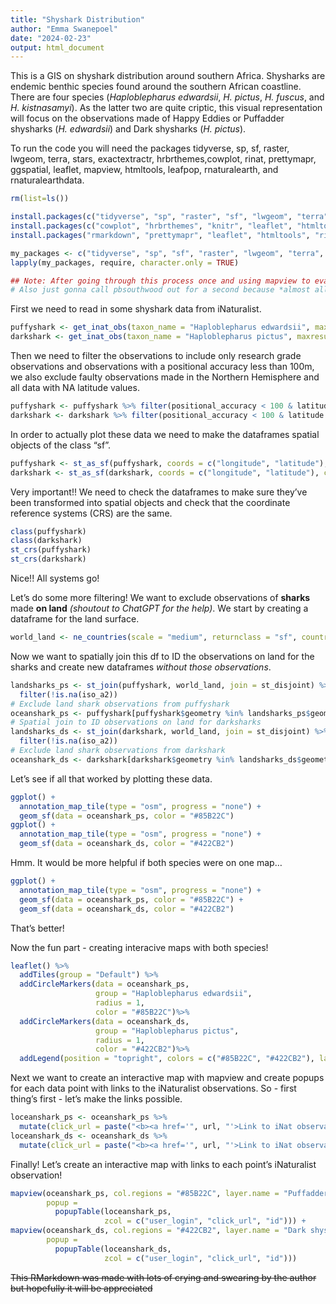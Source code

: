 ```yaml
---
title: "Shyshark Distribution"
author: "Emma Swanepoel"
date: "2024-02-23"
output: html_document
---
```


This is a GIS on shyshark distribution around southern Africa. 
Shysharks are endemic benthic species found around the southern African coastline. There are four species (*Haploblepharus edwardsii*, *H. pictus*, *H. fuscus*, and *H. kistnasamyi*). As the latter two are quite criptic, this visual representation will focus on the observations made of Happy Eddies or Puffadder shysharks (*H. edwardsii*) and Dark shysharks (*H. pictus*).

To run the code you will need the packages tidyverse, sp, sf, raster, lwgeom, terra, stars, exactextractr, hrbrthemes,cowplot, rinat, prettymapr, ggspatial, leaflet, mapview, htmltools, leafpop, rnaturalearth, and rnaturalearthdata. 

```r
rm(list=ls())
```
```r
install.packages(c("tidyverse", "sp", "raster", "sf", "lwgeom", "terra", "stars", "exactextractr"))
install.packages(c("cowplot", "hrbrthemes", "knitr", "leaflet", "htmltools", "rosm", "ggspatial", "rnaturalearth", "mapview", "tmap"))
install.packages("rmarkdown", "prettymapr", "leaflet", "htmltools", "rinat", "rnaturalearth", "rnaturalearthdata")
```
```r
my_packages <- c("tidyverse", "sp", "sf", "raster", "lwgeom", "terra", "stars", "exactextractr", "hrbrthemes","cowplot", "rinat", "prettymapr", "ggspatial", "leaflet", "mapview", "htmltools", "leafpop", "rnaturalearth", "rnaturalearthdata")
lapply(my_packages, require, character.only = TRUE)
```

```r
## Note: After going through this process once and using mapview to evaluate how many sharks were observed on land I have decided to remove brown shysharks from the analysis as most of the observations were "land sharks". All code including brown shyshark data has been removed from here on out. 
# Also just gonna call pbsouthwood out for a second because *almost all* of their observations of shysharks were on land. *frustrated noises* 
```

First we need to read in some shyshark data from iNaturalist. 

```r
puffyshark <- get_inat_obs(taxon_name = "Haploblepharus edwardsii", maxresults = 600)
darkshark <- get_inat_obs(taxon_name = "Haploblepharus pictus", maxresults = 600)
```


Then we need to filter the observations to include only research grade observations and observations with a positional accuracy less than 100m, we also exclude faulty observations made in the Northern Hemisphere and all data with NA latitude values. 

```r
puffyshark <- puffyshark %>% filter(positional_accuracy < 100 & latitude <0 & !is.na(latitude) & quality_grade == "research")
darkshark <- darkshark %>% filter(positional_accuracy < 100 & latitude <0 & !is.na(latitude) & quality_grade == "research")
```

In order to actually plot these data we need to make the dataframes spatial objects of the class "sf". 

```r
puffyshark <- st_as_sf(puffyshark, coords = c("longitude", "latitude"), crs = 4326)
darkshark <- st_as_sf(darkshark, coords = c("longitude", "latitude"), crs = 4326)
```

Very important!! We need to check the dataframes to make sure they've been transformed into spatial objects and check that the coordinate reference systems (CRS) are the same. 

```r
class(puffyshark)
class(darkshark)
st_crs(puffyshark)
st_crs(darkshark)
```
Nice!! All systems go! 

Let's do some more filtering! We want to exclude observations of **sharks** made **on land** *(shoutout to ChatGPT for the help)*.
We start by creating a dataframe for the land surface.

```r
world_land <- ne_countries(scale = "medium", returnclass = "sf", country = "south africa")
```

Now we want to spatially join this df to ID the observations on land for the sharks and create new dataframes *without those observations*. 

```r
landsharks_ps <- st_join(puffyshark, world_land, join = st_disjoint) %>%
  filter(!is.na(iso_a2))
# Exclude land shark observations from puffyshark
oceanshark_ps <- puffyshark[puffyshark$geometry %in% landsharks_ps$geometry,]
# Spatial join to ID observations on land for darksharks
landsharks_ds <- st_join(darkshark, world_land, join = st_disjoint) %>%
  filter(!is.na(iso_a2))
# Exclude land shark observations from darkshark
oceanshark_ds <- darkshark[darkshark$geometry %in% landsharks_ds$geometry,]
```

Let's see if all that worked by plotting these data.

```r
ggplot() + 
  annotation_map_tile(type = "osm", progress = "none") + 
  geom_sf(data = oceanshark_ps, color = "#85B22C")
ggplot() + 
  annotation_map_tile(type = "osm", progress = "none") + 
  geom_sf(data = oceanshark_ds, color = "#422CB2")
```

Hmm. It would be more helpful if both species were on one map...

```r
ggplot() + 
  annotation_map_tile(type = "osm", progress = "none") + 
  geom_sf(data = oceanshark_ps, color = "#85B22C") + 
  geom_sf(data = oceanshark_ds, color = "#422CB2")
```
That's better!

Now the fun part - creating interacive maps with both species! 

```r
leaflet() %>% 
  addTiles(group = "Default") %>%
  addCircleMarkers(data = oceanshark_ps, 
                   group = "Haploblepharus edwardsii", 
                   radius = 1, 
                   color = "#85B22C")%>%
  addCircleMarkers(data = oceanshark_ds, 
                   group = "Haploblepharus pictus", 
                   radius = 1, 
                   color = "#422CB2")%>% 
  addLegend(position = "topright", colors = c("#85B22C", "#422CB2"), labels = c("Puffadder shyshark", "Dark shyshark"))
```

Next we want to create an interactive map with mapview and create popups for each data point with links to the iNaturalist observations. 
So - first thing's first - let's make the links possible.

```r
loceanshark_ps <- oceanshark_ps %>%
  mutate(click_url = paste("<b><a href='", url, "'>Link to iNat observation</a></b>"))
loceanshark_ds <- oceanshark_ds %>%
  mutate(click_url = paste("<b><a href='", url, "'>Link to iNat observation</a></b>"))
```

Finally! Let's create an interactive map with links to each point's iNaturalist observation! 

```r
mapview(oceanshark_ps, col.regions = "#85B22C", layer.name = "Puffadder shyshark", legend = TRUE,
        popup = 
          popupTable(loceanshark_ps,
                     zcol = c("user_login", "click_url", "id"))) + 
mapview(oceanshark_ds, col.regions = "#422CB2", layer.name = "Dark shyshark", legend = TRUE,
        popup = 
          popupTable(loceanshark_ds, 
                     zcol = c("user_login", "click_url", "id")))
```

~~This RMarkdown was made with lots of crying and swearing by the author but hopefully it will be appreciated~~
